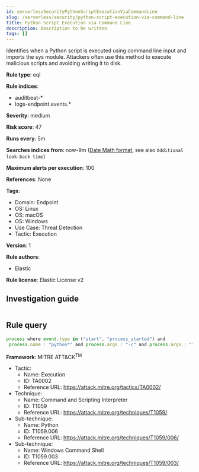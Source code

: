 ```yaml
---
id: serverlessSecurityPythonScriptExecutionViaCommandLine
slug: /serverless/security/python-script-execution-via-command-line
title: Python Script Execution via Command Line
description: Description to be written
tags: []
---
```


<div id="python-script-execution-via-command-line"></div>

Identifies when a Python script is executed using command line input and imports the sys module. Attackers often use this method to execute malicious scripts and avoiding writing it to disk.

**Rule type**: eql

**Rule indices**: 

* auditbeat-*
* logs-endpoint.events.*

**Severity**: medium

**Risk score**: 47

**Runs every**: 5m

**Searches indices from**: now-9m ([Date Math format](((ref))/common-options.html#date-math), see also <DocLink id="serverlessSecurityRulesUiCreate" section="set-the-rules-schedule">`Additional look-back time`</DocLink>)

**Maximum alerts per execution**: 100

**References**: None

**Tags**: 

* Domain: Endpoint
* OS: Linux
* OS: macOS
* OS: Windows
* Use Case: Threat Detection
* Tactic: Execution

**Version**: 1

**Rule authors**: 

* Elastic

**Rule license**: Elastic License v2

## Investigation guide

```markdown

```

## Rule query

```js
process where event.type in ("start", "process_started") and
 process.name : "python*" and process.args : "-c" and process.args : "*import*sys*"

```

**Framework**: MITRE ATT&CK<sup>TM</sup>

* Tactic:
    * Name: Execution
    * ID: TA0002
    * Reference URL: https://attack.mitre.org/tactics/TA0002/
* Technique:
    * Name: Command and Scripting Interpreter
    * ID: T1059
    * Reference URL: https://attack.mitre.org/techniques/T1059/
* Sub-technique:
    * Name: Python
    * ID: T1059.006
    * Reference URL: https://attack.mitre.org/techniques/T1059/006/
* Sub-technique:
    * Name: Windows Command Shell
    * ID: T1059.003
    * Reference URL: https://attack.mitre.org/techniques/T1059/003/

